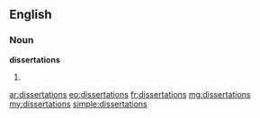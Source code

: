 ==English==

===Noun===
'''dissertations'''

# {{plural of|dissertation}}

[[ar:dissertations]]
[[eo:dissertations]]
[[fr:dissertations]]
[[mg:dissertations]]
[[my:dissertations]]
[[simple:dissertations]]